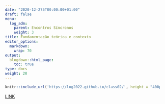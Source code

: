 ```yaml
---
date: "2020-12-275T00:00:00+01:00"
draft: false
menu:
  log_adm:
    parent: Encontros Síncronos
    weight: 3
title: Fundamentação teórica e contexto
editor_options: 
  markdown: 
    wrap: 70
output: 
  blogdown::html_page:
    toc: true
type: docs
weight: 20
---
```


```r
knitr::include_url('https://log2022.github.io/class02/', height = "400px")
```

[LINK](https://log2022.github.io/class02/)

